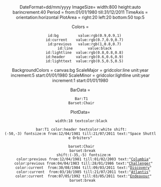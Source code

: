 <center>
<timeline>
DateFormat=dd/mm/yyyy
ImageSize= width:800 height:auto barincrement:40
Period = from:01/01/1980 till:31/12/2011
TimeAxis = orientation:horizontal
PlotArea = right:20 left:20 bottom:50 top:5

Colors =
     id:bg         value:rgb(0.9,0.9,1)
     id:current    value:rgb(0.7,0.9,0.7)
     id:previous   value:rgb(1,0.8,0.7)
     id:line       value:black
     id:lightline  value:rgb(0.8,0.8,0.8)
     id:header     value:rgb(0.6,0.6,0.9)
     id:lighttext  value:rgb(0.5,0.5,0.5)

BackgroundColors = canvas:bg
ScaleMajor = gridcolor:line unit:year increment:5 start:01/01/1980
ScaleMinor = gridcolor:lightline unit:year increment:1 start:01/01/1980

BarData = 
  Bar:T1
  Barset:Chair

PlotData=
  width:18 textcolor:black

  bar:T1 color:header textcolor:white shift:(-50,-3) fontsize:m from:12/04/1981 till:21/07/2011 text:"Space Shuttle Orbiters"

  barset:Chair
   barset:break
    shift:(-35,-5) fontsize:m
    color:previous from:12/04/1981 till:01/02/2003 text:"[[哥倫比亞號太空梭|Columbia]]"
    color:previous from:04/04/1983 till:28/01/1986 text:"[[挑戰者號太空梭|Challenger]]"
    color:current  from:30/08/1984 till:09/03/2011 text:"[[發現號太空梭|Discovery]]"
    color:current  from:03/10/1985 till:21/07/2011 text:"[[阿特兰蒂斯号航天飞机|Atlantis]]"
    color:current  from:07/05/1992 till:03/05/2011 text:"[[奮進號太空梭|Endeavour]]"
   barset:break


</timeline>
</center>
<noinclude>
{{documentation}}

</noinclude>